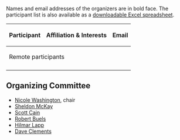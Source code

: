 Names and email addresses of the organizers are in bold face. The participant list is also available as a [[Media:participants.xls|downloadable Excel spreadsheet]].

{| class="wikitable"
!Participant	
!Affiliation & Interests
!Email
{{Participant|Filip|Balejko|Warsaw University; phylogenetic analyses pipelines in [[gmod:Galaxy|Galaxy]], HyPhy, NGS visualization, Viral organisms / measurably evolving populations|filip.balejko@gmail.com|}}
{{Participant|Jim|Balhoff|[http://nescent.org NESCent], [http://phenoscape.org Phenoscape], [http://hymao.org HAO]; standardize phenotype representations, in terms of both ontological modeling and serialization formats, so that data can be easily shared and cross-linked across projects and scientific domains|balhoff@nescent.org|}}
{{Participant|Yuri|Bendana|USC Biological Sciences; population diversity and phenotype data, using Chado for genotype and phenotype|ybendana@usc.edu|}}
{{Participant|Robert|Buels|Engineering lead at [http://solgenomics.net/ Sol Genomics Network].  Primarily software engineering background.  Interested in improving comparative genomics visualization tools, particularly GBrowse_syn.|rmb32@cornell.edu|'''}}
{{Participant|Scott|Cain|[http://oicr.on.ca OICR], [[gmod:Main Page|GMOD]]  GMOD project coordinator|scott@scottcain.net|'''}}
{{Participant|Terry|Casstevens|Cornell University, GDPDM, TASSEL, Gramene; phenotype and genotype diversity|tmc46@cornell.edu|}}
{{Participant|Dave|Clements|[http://nescent.org NESCent], [[gmod:Main Page|GMOD]]|clements@nescent.org|'''}}
{{Participant|Delphine|Dauga|ANISEED; phenotype, genotype, cell fate, gene expression|dauga@ibdm.univ-mrs.fr|}}
{{Participant|Chris|Fields|University of Illinois, BioPerl; Better integration of evo tools with GMOD, more consistent models for phylogenetic analyses in BioPerl|cjfields@illinois.edu|}}
{{Participant|Maren|Friesen|USC; make going from SNP calls to browsing population genetics and associations with phenotypes 'automatic', including integration with feature lists (e.g. gene calls), expression atlases, and GO annotation|friesen@usc.edu|}}
{{Participant|Vladimir|Gapeyev|[http://nescent.org NESCent], population data, Chado Natural Diversity module and front-end UI suitable for a non-sophisticated user|vgapeyev@nescent.org|}}
{{Participant|Richard|Hayes|JGI, Phytozome; short read data, [[gmod:GBrowse_syn|GBrowse_syn]], samtools, genome annotation pipeline datasets in Chado, better integrate phytogenetic data with Gbrowse/JBrowse. options for including other tree-building algorithms beyond Neighbor-Joining; Jalview-GBrowse integration|rdhayes@lbl.gov|}}
{{Participant|Andrew|Hill|Colorado|andrew.hill@colorado.edu|}}
{{Participant|Benjamin|Hitz|Stanford, SGD; visualization tools to display comparative genomics for a large number of very closely related yeast strains|hitz@genome.stanford.edu|}}
{{Participant|Greg|Jordan|EBI, [http://www.ensembl.org Ensembl Compara], [http://phylowidget.org PhyloWidget], web-based user interfaces and visualization|greg@ebi.ac.uk|}}
{{Participant|Hilmar|Lapp|[http://nescent.org NESCent]|hlapp@nescent.org|'''}}
{{Participant|Jonathan|Leto|[http://solgenomics.net/ Sol Genomics Network], Boyce Thompson Institute; [[gmod:GBrowse_syn|GBrowse_syn]], phylogenetic tree visualization in Javascript, improving [[gmod:Chado|Chado]]'s build system, giving it more tests, and helping to convert it to Git|jonathan@leto.net|}}
{{Participant|Eric|Lyons|iPlant, [http://genomevolution.org CoGe]; comparative genomics visualization, genome structure, genome evolution, genome dynamics |elyons.berkeley@gmail.com|}}
{{Participant|Sheldon|McKay|iPlant, Arizona, [[gmod:GBrowse_syn|GBrowse_syn]]|sheldon.mckay@gmail.com|'''}}
{{Participant|Olaf|Mueller|Iowa; comparative fungal meiosis gene evolution, extending GMOD with web-based modules for large scale visualization and comparison of phylogenetic and genomics data from a large number of species, support selection of homologous genes in a definable number of different species and provide visualization of pre- or on the fly calculated domains, alignments and trees|olaf-mueller@uiowa.edu|}}
{{Participant|Chris|Mungall|BBOP|cjm@berkeleybop.org|}}
{{Participant|Sander|Pick|University of Colorado Museum of Natural History; building better (or interfacing with current) tools for visualizing phylogenetic data and trees|sanderpick@gmail.com|}}
{{Participant|Sergei|Pond|UC San Diego; viral organisms / measurably evolving populations, NGS applications, characterizing viral population diversity within single hosts, [[gmod:Galaxy|Galaxy]], provide analytical and interpretive capabilities in this domain within the GMOD framework|spond@ucsd.edu|}}
{{Participant|Weigang|Qiu|Hunter College of City University of New York, Bio::Align::Graphics, Bio::Tree::Draw, tree-based character visualization capabilities; http://borreliagenome.org, Processing, viewing genome variations in a phylogenetic order|weigang@genectr.hunter.cuny.edu|}}
{{Participant|Seth|Redmond|[http://www.vectorbase.org VectorBase ] / Imperial College London: genomic & functional genomic tools, natural diversity module, ontology base phenotype tools|seth.redmond@imperial.ac.uk|}}
{{Participant|Mitch|Skinner|UC Berkeley, [[gmod:JBrowse|JBrowse]]|mitch_skinner@berkeley.edu|}}
{{Participant|Jason|Stajich|UC Riverside, fungal genomics, BioPerl|jason.stajich@ucr.edu|}}
{{Participant|Andrew|Tritt|UC Davis Genome Center; comparative genomics and phylogenetics tools, viualizing genome alignments and phylogenetic analyses; getting Mauve, Tripal, Chado, BioPerl and other components to work better together; prokaryote support in Chado|atritt@ucdavis.edu|}}
{{Participant|Haiming|Wang|University of Georgia, EuPathDB/PlasmoDB/ToxoDB; Incorporate SynView and our in-house generic data adaptor into GBrowse 2.0. Both work with GBrowse 1.70 and previous versions|hwang@uga.edu|}}
{{Participant|Hong|Yi|Renaissance Computing Institute; scientific and information visualization|hongyi@renci.org|}}
{{Participant|Matt|Yoder|NCSU; informatics infrastructure that handles high throughput sequence data, GMOD on Rails, ""structural"" alignments (i.e. those based on data managed in such applications as ARB, or manipulated with COVE, HMMER, etc.), Hymenoptera Anatomy Ontology|diapriid@gmail.com|}}
|-
! colspan="3"| Remote participants
{{Participant|Lincoln|Stein|[http://oicr.on.ca OICR], [[gmod:Main Page|GMOD]]; [[gmod:GBrowse|GBrowse]].  Lincoln will not be attending in person.  He has not decided if he will participate remotely.|lincoln.stein@gmail.com|}}
{{Participant|Nicole|Washington|BBOP, modENCODE. Nicole will be attending remotely.|nlwashington@lbl.gov|'''}}
|-
|}

== Organizing Committee ==
* [[gmod:User:NLWashington|Nicole Washington]], chair
* [[gmod:User:Mckays|Sheldon McKay]]
* [[gmod:User:Scott|Scott Cain]]
* [[gmod:User:RBuels|Robert Buels]]
* [https://www.nescent.org/wg_phyloinformatics/User:Hlapp Hilmar Lapp]
* [[gmod:User:Clements|Dave Clements]]